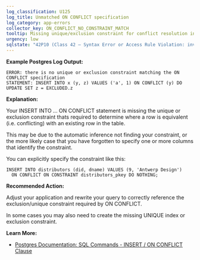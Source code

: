 ```yaml
---
log_classification: U125
log_title: Unmatched ON CONFLICT specification
log_category: app-errors
collector_key: ON_CONFLICT_NO_CONSTRAINT_MATCH
tooltip: Missing unique/exclusion constraint for conflict resolution in ON CONFLICT statement
urgency: low
sqlstate: "42P10 (Class 42 — Syntax Error or Access Rule Violation: invalid_column_reference)"
---
```


**Example Postgres Log Output:**

```
ERROR: there is no unique or exclusion constraint matching the ON CONFLICT specification
STATEMENT: INSERT INTO x (y, z) VALUES ('a', 1) ON CONFLICT (y) DO UPDATE SET z = EXCLUDED.z
```

**Explanation:**

Your INSERT INTO ... ON CONFLICT statement is missing the unique or exclusion
constraint thats required to determine where a row is equivalent (i.e. conflicting)
with an existing row in the table.

This may be due to the automatic inference not finding your constraint, or the
more likely case that you have forgotten to specify one or more columns that
identify the constraint.

You can explicitly specify the constraint like this:

```
INSERT INTO distributors (did, dname) VALUES (9, 'Antwerp Design')
  ON CONFLICT ON CONSTRAINT distributors_pkey DO NOTHING;
```

**Recommended Action:**

Adjust your application and rewrite your query to correctly reference the
exclusion/unique constraint required by ON CONFLICT.

In some cases you may also need to create the missing UNIQUE index or exclusion
constraint.

**Learn More:**

* [Postgres Documentation: SQL Commands - INSERT / ON CONFLICT Clause](https://www.postgresql.org/docs/10/static/sql-insert.html#SQL-ON-CONFLICT)
